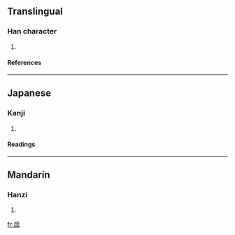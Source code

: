 ==Translingual==
===Han character===
{{Han char|rn=63|rad=戶|as=05|sn=9|four=7226<sub>1</sub>|canj=竹尸卜口 (HSYR), 戈尸卜口 (ISYR)}}
# {{defn|Han|sort=戶05}}
====References====
{{Han ref|kx=0416.020|dkj=11726|dj=0761.020|hdz=32261.080|uh=6242|ud=25154|bh=CED2|bd=52946}}
----
==Japanese==
===Kanji===
{{ja-kanji|grade=|rs=戶05}}
# {{defn|Japanese}} 
====Readings====
{{ja-readings|on=[[てん]] (ten), [[でん]] (den)|kun=[[かんぬき]] (kannuki)}}
----
==Mandarin==
===Hanzi===
{{cmn-hanzi|pin=[[diàn]] ([[dian4]]), [[jiǒng]] ([[jiong3]])|wg=tien<sup>4</sup>, chiung<sup>3</sup>}}
# {{defn|Mandarin}}

[[fr:扂]]